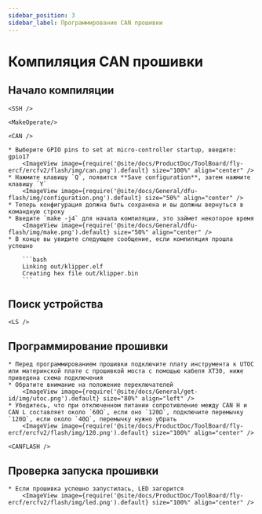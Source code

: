 ```yaml
---
sidebar_position: 3
sidebar_label: Программирование CAN прошивки
---
```



# Компиляция CAN прошивки

## Начало компиляции

    <SSH />

    <MakeOperate/>

    <CAN />

    * Выберите GPIO pins to set at micro-controller startup, введите: gpio17
        <ImageView image={require('@site/docs/ProductDoc/ToolBoard/fly-ercf/ercfv2/flash/img/can.png').default} size="100%" align="center" />
    * Нажмите клавишу `Q`, появится **Save configuration**, затем нажмите клавишу `Y`
        <ImageView image={require('@site/docs/General/dfu-flash/img/configuration.png').default} size="50%" align="center" />
    * Теперь конфигурация должна быть сохранена и вы должны вернуться в командную строку
    * Введите `make -j4` для начала компиляции, это займет некоторое время
        <ImageView image={require('@site/docs/General/dfu-flash/img/make.png').default} size="50%" align="center" />
    * В конце вы увидите следующее сообщение, если компиляция прошла успешно

        ```bash
        Linking out/klipper.elf
        Creating hex file out/klipper.bin
        ```

## Поиск устройства

    <LS />


## Программирование прошивки

    * Перед программированием прошивки подключите плату инструмента к UTOC или материнской плате с прошивкой моста с помощью кабеля XT30, ниже приведена схема подключения
    * Обратите внимание на положение переключателей
        <ImageView image={require('@site/docs/General/get-id/img/utoc.png').default} size="80%" align="left" />
    * Убедитесь, что при отключенном питании сопротивление между CAN H и CAN L составляет около `60Ω`, если оно `120Ω`, подключите перемычку `120Ω`, если около `40Ω`, перемычку нужно убрать
        <ImageView image={require('@site/docs/ProductDoc/ToolBoard/fly-ercf/ercfv2/flash/img/120.png').default} size="100%" align="center" />

    <CANFLASH />

## Проверка запуска прошивки

    * Если прошивка успешно запустилась, LED загорится
        <ImageView image={require('@site/docs/ProductDoc/ToolBoard/fly-ercf/ercfv2/flash/img/led.png').default} size="100%" align="center" />